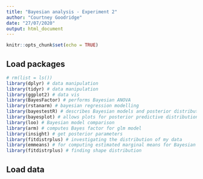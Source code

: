 ```yaml
---
title: "Bayesian analysis - Experiment 2"
author: "Courtney Goodridge"
date: "27/07/2020"
output: html_document
---
```


```r
knitr::opts_chunk$set(echo = TRUE)
```

## Load packages 

```r
# rm(list = ls()) 
library(dplyr) # data manipulation
library(tidyr) # data manipulation
library(ggplot2) # data vis
library(BayesFactor) # performs Bayesian ANOVA
library(rstanarm) # bayesian regression modelling
library(bayestestR) # describes Bayesian models and posterior distributions
library(bayesplot) # allows plots for posterior predictive distributions
library(loo) # Bayesian model comparison
library(arm) # computes Bayes factor for glm model
library(insight) # get posterior parameters 
library(fitdistrplus) # investigating the distribution of my data
library(emmeans) # for computing estimated marginal means for Bayesian models
library(fitdistrplus) # finding shape distribution
```

## Load data 

```r



```